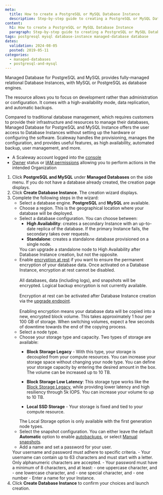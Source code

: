 ```yaml
---
meta:
  title: How to create a PostgreSQL or MySQL Database Instance
  description: Step-by-step guide to creating a PostgreSQL or MySQL Database Instance on Scaleway.
content:
  h1: How to create a PostgreSQL or MySQL Database Instance
  paragraph: Step-by-step guide to creating a PostgreSQL or MySQL Database Instance on Scaleway.
tags: postgresql mysql database-instance managed-database database
dates:
  validation: 2024-08-05
  posted: 2019-05-11
categories:
  - managed-databases
  - postgresql-and-mysql
---
```


Managed Database for PostgreSQL and MySQL provides fully-managed relational Database Instances, with MySQL or PostgreSQL as database engines.

The resource allows you to focus on development rather than administration or configuration. It comes with a high-availability mode, data replication, and automatic backups.

Compared to traditional database management, which requires customers to provide their infrastructure and resources to manage their databases, Managed Database for PostgreSQL and MySQL Instance offers the user access to Database Instances without setting up the hardware or configuring the software. Scaleway handles the provisioning, manages the configuration, and provides useful features, as high availability, automated backup, user management, and more.

<Macro id="requirements" />

- A Scaleway account logged into the [console](https://console.scaleway.com)
- [Owner](/identity-and-access-management/iam/concepts/#owner) status or [IAM permissions](/identity-and-access-management/iam/concepts/#permission) allowing you to perform actions in the intended Organization

1. Click **PostgreSQL and MySQL** under **Managed Databases** on the side menu. If you do not have a database already created, the creation page displays.
2. Click **Create Database Instance**. The creation wizard displays.
3. Complete the following steps in the wizard:
    - Select a database engine. **PostgreSQL** and **MySQL** are available.
    - Choose a region. This is the geographical location where your database will be deployed.
    - Select a database configuration. You can choose between:
        - **High Availability**: creates a secondary Instance with an up-to-date replica of the database. If the primary Instance fails, the secondary takes over requests.
        - **Standalone**: creates a standalone database provisioned on a single node.
        <Message type="important">
          You can upgrade a standalone node to High Availability after Database Instance creation, but not the opposite.
        </Message>
    - Enable [encryption at rest](/managed-databases/postgresql-and-mysql/concepts/#encryption-at-rest) if you want to ensure the permanent encryption of your database data.
        <Message type="important">
          Once activated on a Database Instance, encryption at rest cannot be disabled.
          <br /><br />
          All databases, data (including logs), and snapshots will be encrypted. Logical backup encryption is not currently available.
          <br /><br />
          Encryption at rest can be activated after Database Instance creation via the [upgrade endpoint](https://www.scaleway.com/en/developers/api/managed-database-postgre-mysql/#path-database-instances-upgrade-a-database-instance).
          <br /><br />
          Enabling encryption means your database data will be copied into a new, encrypted block volume. This takes approximately 1 hour per 100 GB of storage. When switching volumes, expect a few seconds of downtime towards the end of the copying process.
        </Message>
    - Select a node type.
    - Choose your storage type and capacity. Two types of storage are available:
        - **Block Storage Legacy** - With this type, your storage is decoupled from your compute resources. You can increase your storage space without changing your node type. You can define your storage capacity by entering the desired amount in the box. The volume can be increased up to 10 TB.

        - **Block Storage Low Latency**: This storage type works like the [Block Storage Legacy](/managed-databases/postgresql-and-mysql/concepts/#block-storage-legacy), while providing lower latency and high resiliency through 5k IOPS. You can increase your volume to up to 10 TB.

        - **Local SSD Storage** - Your storage is fixed and tied to your compute resource.
        <Message type="note">
          The Local Storage option is only available with the first generation node types.
        </Message>
    - Select the snapshot configuration. You can either leave the default **Automatic** option to enable [autobackups](/managed-databases/postgresql-and-mysql/how-to/enable-autobackup/), or select [Manual snapshots](/managed-databases/postgresql-and-mysql/how-to/manage-snapshots/).
    - Add a name and set a password for your user.
    <Message type="important">
      Your username and password must adhere to specific criteria.
      - Your username can contain up to 63 characters and must start with a letter. Only alphanumeric characters are accepted.
      - Your password must have a minimum of 8 characters, and at least:
          - one uppercase character, and
          - one lowercase character, and
          - one special character, and
          - one number
    </Message>
    - Enter a name for your Instance.
4. Click **Create Database Instance** to confirm your choices and launch creation.